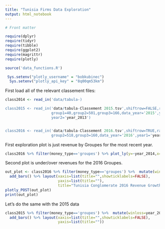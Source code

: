 ```yaml
---
title: "Tunisia Firms Data Exploration"
output: html_notebook
---
```


```r
# Front matter

require(dplyr)
require(tidyr)
require(tibble)
require(ggplot2)
require(magrittr)
require(plotly)

source('data_functions.R')

 Sys.setenv("plotly_username" = "bobkubinec")
  Sys.setenv("plotly_api_key" = "8q00qm53km")

```

First load all of the relevant classement files:


```r
class2014 <- read_in('data/tabula-)

class2015 <- read_in('data/tabula-Classement 2015.tsv',shiftrow=FALSE,range_col=FALSE,
                     group1=40,group2=501,group3=166,data_year='2015',year1='year_2012',
                     year2='year_2013')


class2016 <- read_in('data/tabula-Classement 2016.tsv',shiftrow=TRUE,range_col=TRUE,group1=40,
                     group2=518,group3=160,data_year='2016',year1='year_2013',year2='year_2014')

```


First exploration plot is just revenue by Groupes for the most recent year.

```r
class2016 %>% filter(money_type=='groupes') %>% plot_ly(y=~year_2014,x=~year_2013) %>% add_markers()
```

Second plot is under/over revenues for the 2016 Groupes.

```r
out_plot <- class2016 %>% filter(money_type=='groupes') %>%  mutate(winloss=year_2014 - year_2013) %>% plot_ly(y=~winloss,x=~reorder(firm_name,winloss),color=~sector) %>% 
  add_bars() %>% layout(xaxis=list(title="",showticklabels=FALSE),
                        yaxis=list(title=""),
                        title="Tunisia Conglomerate 2016 Revenue Growth, Thousands TND")
plotly_POST(out_plot)
print(out_plot)
```


Let's do the same with the 2015 data

```r
class2015 %>% filter(money_type=='groupes') %>%  mutate(winloss=year_2013 - year_2012) %>% plot_ly(y=~winloss,x=~reorder(firm_name,winloss),color=~sector) %>% 
  add_bars() %>% layout(xaxis=list(title="",showticklabels=FALSE),
                        yaxis=list(title=""))
```

